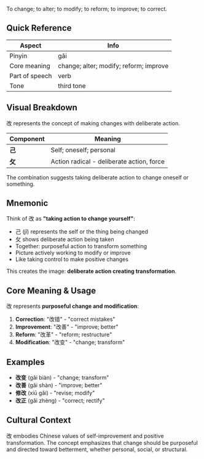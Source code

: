 To change; to alter; to modify; to reform; to improve; to correct.

## Quick Reference

| Aspect         | Info                                        |
| -------------- | ------------------------------------------- |
| Pinyin         | gǎi                                         |
| Core meaning   | change; alter; modify; reform; improve     |
| Part of speech | verb                                        |
| Tone           | third tone                                  |

## Visual Breakdown

改 represents the concept of making changes with deliberate action.

| Component | Meaning                                    |
| --------- | ------------------------------------------ |
| **己**    | Self; oneself; personal                   |
| **攵**    | Action radical - deliberate action, force |

The combination suggests taking deliberate action to change oneself or something.

## Mnemonic

Think of 改 as **"taking action to change yourself"**:

- 己 (jǐ) represents the self or the thing being changed
- 攵 shows deliberate action being taken
- Together: purposeful action to transform something
- Picture actively working to modify or improve
- Like taking control to make positive changes

This creates the image: **deliberate action creating transformation**.

## Core Meaning & Usage

改 represents **purposeful change and modification**:

1. **Correction**: "改错" - "correct mistakes"
2. **Improvement**: "改善" - "improve; better"
3. **Reform**: "改革" - "reform; restructure"
4. **Modification**: "改变" - "change; transform"

## Examples

- **改变** (gǎi biàn) - "change; transform"
- **改善** (gǎi shàn) - "improve; better"
- **修改** (xiū gǎi) - "revise; modify"
- **改正** (gǎi zhèng) - "correct; rectify"

## Cultural Context

改 embodies Chinese values of self-improvement and positive transformation. The concept emphasizes that change should be purposeful and directed toward betterment, whether personal, social, or structural.
